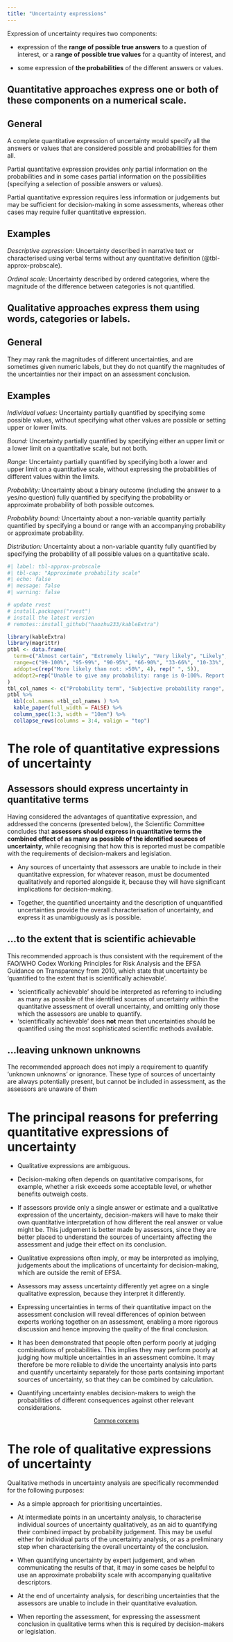 ```yaml
---
title: "Uncertainty expressions"
---
```


<!-- SO p17 -->
Expression of uncertainty requires two components:

- expression of the **range of possible true answers** to a question of interest, or a **range of possible true values** for a quantity of interest, and 

- some expression of **the probabilities** of the different answers or values. 


::: {.callout-tip collapse="true" appearance="minimal"}
# Quantitative approaches express one or both of these components on a numerical scale. 
:::: {.panel-tabset}
## General
<!-- SO p18 -->
A complete quantitative expression of uncertainty would specify all the answers or values that are considered possible and probabilities for them all.

Partial quantitative expression provides only partial information on the probabilities and in some cases partial information on the possibilities (specifying a selection of possible answers or values). 

Partial quantitative expression requires less information or judgements but may be sufficient for decision-making in some assessments, whereas other cases may require fuller quantitative expression.

## Examples
<!-- Box 1 SO p18 -->
*Descriptive expression:* Uncertainty described in narrative text or characterised using verbal terms without any quantitative definition (@tbl-approx-probscale). 

*Ordinal scale:* Uncertainty described by ordered categories, where the magnitude of the difference between categories is not quantified.
::::
:::

::: {.callout-tip collapse="true" appearance="minimal"}
# Qualitative approaches express them using words, categories or labels.
:::: {.panel-tabset}
## General
<!-- SO p18 -->
 They may rank the magnitudes of different uncertainties, and are sometimes given numeric labels, but they do not quantify the magnitudes of the uncertainties nor their impact on an assessment conclusion.
 
## Examples
<!-- Box 1 SO p18 -->
*Individual values:* Uncertainty partially quantified by specifying some possible values, without specifying what other values are possible or setting upper or lower limits.

*Bound:* Uncertainty partially quantified by specifying either an upper limit or a lower limit on a quantitative scale, but not both. 

*Range:* Uncertainty partially quantified by specifying both a lower and upper limit on a quantitative scale, without expressing the probabilities of different values within the limits. 

*Probability:* Uncertainty about a binary outcome (including the answer to a yes/no question) fully quantified by specifying the probability or approximate probability of both possible outcomes. 

*Probability bound:* Uncertainty about a non-variable quantity partially quantified by specifying a bound or range with an accompanying probability or approximate probability.

*Distribution:* Uncertainty about a non-variable quantity fully quantified by specifying the probability of all possible values on a quantitative scale.

::::
:::

```r
#| label: tbl-approx-probscale
#| tbl-cap: "Approximate probability scale"
#| echo: false
#| message: false
#| warning: false

# update rvest
# install.packages("rvest")
# install the latest version
# remotes::install_github("haozhu233/kableExtra")

library(kableExtra)
library(magrittr)
ptbl <- data.frame(
  term=c("Almost certain", "Extremely likely", "Very likely", "Likely", "About as likely as", "Unlikely", "Very unlikely", "Extremely unlikely", "Almost impossible"),
  range=c("99-100%", "95-99%", "90-95%", "66-90%", "33-66%", "10-33%", "5-10%", "1-5%", "0-1%"),
  addopt=c(rep("More likely than not: >50%", 4), rep(" ", 5)),
  addopt2=rep("Unable to give any probability: range is 0-100%. Report as 'inconclusive', 'cannot conclude' or 'unknown'", 9)
) 
tbl_col_names <- c("Probability term", "Subjective probability range", "Additional options", "")
ptbl %>% 
  kbl(col.names =tbl_col_names ) %>% 
  kable_paper(full_width = FALSE) %>%
  column_spec(1:3, width = "10em") %>% 
  collapse_rows(columns = 3:4, valign = "top")

```

# The role of quantitative expressions of uncertainty
::: {.callout-tip collapse="true" appearance="minimal"}
# Assessors should express uncertainty in quantitative terms 
:::: {.panel-tabset}
<!-- SO p20 -->
Having considered the advantages of quantitative expression, and addressed the concerns (presented below), the Scientific Committee concludes that **assessors should express in quantitative terms the combined effect of as many as possible of the identified sources of uncertainty**, while recognising that how this is reported must be compatible with the requirements of decision-makers and legislation.

 - Any sources of uncertainty that assessors are unable to include in their quantitative expression, for whatever reason, must be documented qualitatively and reported alongside it, because they will have significant implications for decision-making.

- Together, the quantified uncertainty and the description of unquantified uncertainties provide the overall characterisation of uncertainty, and express it as unambiguously as is possible.
::::
:::

::: {.callout-tip collapse="true" appearance="minimal"}
# ...to the extent that is scientific achievable
:::: {.panel-tabset}
This recommended approach is thus consistent with the requirement of the FAO/WHO Codex Working Principles for Risk Analysis and the EFSA Guidance on Transparency from 2010, which state that uncertainty be ‘quantified to the extent that is scientifically achievable’.

 - ‘scientifically achievable’ should be interpreted as referring to including as many as possible of the identified sources of uncertainty within the quantitative assessment of overall uncertainty, and omitting only those which the assessors are unable to quantify.
 - ‘scientifically achievable’ does **not** mean that uncertainties should be quantified using the most sophisticated scientific methods available.
 
::::
:::

::: {.callout-tip collapse="true" appearance="minimal"}
# ...leaving unknown unknowns
:::: {.panel-tabset}
The recommended approach does not imply a requirement to quantify ‘unknown unknowns’ or ignorance. These type of sources of uncertainty are always potentially present, but cannot be included in assessment, as the assessors are unaware of them
::::
:::

# The principal reasons for preferring quantitative expressions of uncertainty

 - Qualitative expressions are ambiguous.

 - Decision-making often depends on quantitative comparisons, for example, whether a risk exceeds some acceptable level, or whether benefits outweigh costs.

  - If assessors provide only a single answer or estimate and a qualitative expression of the uncertainty, decision-makers will have to make their own quantitative interpretation of how different the real answer or value might be. This judgement is better made by assessors, since they are better placed to understand the sources of uncertainty affecting the assessment and judge their effect on its conclusion.

  - Qualitative expressions often imply, or may be interpreted as implying, judgements about the implications of uncertainty for decision-making, which are outside the remit of EFSA.

  - Assessors may assess uncertainty differently yet agree on a single qualitative expression, because they interpret it differently.

  - Expressing uncertainties in terms of their quantitative impact on the assessment conclusion will reveal differences of opinion between experts working together on an assessment, enabling a more rigorous discussion and hence improving the quality of the final conclusion.

  - It has been demonstrated that people often perform poorly at judging combinations of probabilities. This implies they may perform poorly at judging how multiple uncertainties in an assessment combine. It may therefore be more reliable to divide the uncertainty analysis into parts and quantify uncertainty separately for those parts containing important sources of uncertainty, so that they can be combined by calculation.

  - Quantifying uncertainty enables decision-makers to weigh the probabilities of different consequences against other relevant considerations.

::: {#start-btn style="font-family: 'Roboto Condensed', Roboto, sans-serif; text-align: center;"}
[Common concerns](pmguidance/pmanalysis_concerns.qmd){.btn .btn-primary .btn-lg role="button"}
:::

# The role of qualitative expressions of uncertainty

<!-- SO p22 -->
Qualitative methods in uncertainty analysis are specifically recommended for the following purposes: 

 - As a simple approach for prioritising uncertainties. 
 
 - At intermediate points in an uncertainty analysis, to characterise individual sources of uncertainty qualitatively, as an aid to quantifying their combined impact by probability judgement. This may be useful either for individual parts of the uncertainty analysis, or as a preliminary step when characterising the overall uncertainty of the conclusion.
 
 - When quantifying uncertainty by expert judgement, and when communicating the results of that, it may in some cases be helpful to use an approximate probability scale with accompanying qualitative descriptors.
 
 - At the end of uncertainty analysis, for describing uncertainties that the assessors are unable to include in their quantitative evaluation. 
 
 - When reporting the assessment, for expressing the assessment conclusion in qualitative terms when this is required by decision-makers or legislation.
 

